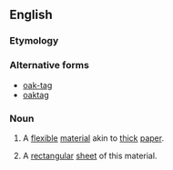 ==English==

===Etymology===
{{rfe|lang=en}}

===Alternative forms===
* [[oak-tag]]
* [[oaktag]]

===Noun===
{{en-noun|~}}
# {{lb|en|uncountable}} A [[flexible]] [[material]] akin to [[thick]] [[paper]].
# {{lb|en|countable}} A [[rectangular]] [[sheet]] of this material.